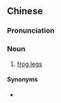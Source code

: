 {{also|田鸡腿}}
==Chinese==
{{zh-forms|s=田鸡腿|type=21}}

===Pronunciation===
{{zh-pron
|m=tiánjītuǐ
|cat=n
}}

===Noun===
{{zh-noun}}

# [[frog legs]]

====Synonyms====
* {{zh-l|青蛙腿}}